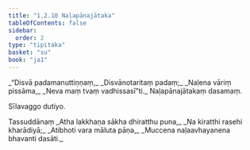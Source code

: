 ```yaml
---
title: "1.2.10 Naḷapānajātaka"
tableOfContents: false
sidebar:
  order: 2
type: "tipitaka"
basket: "su"
book: "ja1"
---
```



<DynamicBreadcrumb />

<Division number="20" book="ja1">

<Paragraph number="42" type="verses" book="ja1">
_“Disvā padamanuttiṇṇaṃ,_  
_Disvānotaritaṃ padaṃ;_  
_Naḷena vāriṃ pissāma,_  
_Neva maṃ tvaṃ vadhissasī”ti._  


</Paragraph>
</Division>

<Paragraph number="43" type="center" book="ja1">
Naḷapānajātakaṃ dasamaṃ.

  
Sīlavaggo dutiyo.



</Paragraph>

<Paragraph number="44" type="center" book="ja1">
Tassuddānaṃ


</Paragraph>

<Paragraph number="45" type="verses" book="ja1">
_Atha lakkhaṇa sākha dhiratthu puna,_  
_Na kiratthi rasehi kharādiyā;_  
_Atibhoti vara māluta pāṇa,_  
_Muccena naḷaavhayanena bhavanti dasāti._
</Paragraph>